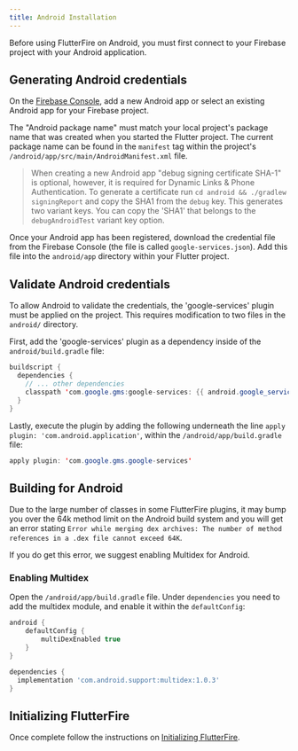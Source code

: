 ```yaml
---
title: Android Installation
---
```


Before using FlutterFire on Android, you must first connect to your Firebase project with your Android application.

## Generating Android credentials

On the [Firebase Console](https://console.firebase.google.com/project/_/overview), add a new Android app or select an
existing Android app for your Firebase project.

The "Android package name" must match your local project's package name that was created when you started the
Flutter project. The current package name can be found in the `manifest` tag within the project's
`/android/app/src/main/AndroidManifest.xml` file.

> When creating a new Android app "debug signing certificate SHA-1" is optional, however, it is required for Dynamic Links
> & Phone Authentication. To generate a certificate run `cd android && ./gradlew signingReport` and copy the SHA1 from
> the `debug` key. This generates two variant keys. You can copy the 'SHA1' that belongs to the `debugAndroidTest` variant key option.

Once your Android app has been registered, download the credential file from the Firebase Console (the file is called
`google-services.json`). Add this file into the `android/app` directory within your Flutter project.

## Validate Android credentials

To allow Android to validate the credentials, the 'google-services' plugin must be applied on the project. This requires
modification to two files in the `android/` directory.

First, add the 'google-services' plugin as a dependency inside of the `android/build.gradle` file:

```java {4} title="android/build.gradle"
buildscript {
  dependencies {
    // ... other dependencies
    classpath 'com.google.gms:google-services: {{ android.google_services }}'
  }
}
```

Lastly, execute the plugin by adding the following underneath the line `apply plugin: 'com.android.application'`, within
the `/android/app/build.gradle` file:

```java title="android/app/build.gradle"
apply plugin: 'com.google.gms.google-services'
```

## Building for Android

Due to the large number of classes in some FlutterFire plugins, it may bump you over the 64k method limit on the Android
 build system and you will get an error stating `Error while merging dex archives: The number of method references in a .dex file cannot exceed 64K`.

If you do get this error, we suggest enabling Multidex for Android.

### Enabling Multidex

Open the `/android/app/build.gradle` file.  Under `dependencies` you need to add the multidex module, and enable it within
the `defaultConfig`:

```groovy highlight={3,8}
android {
    defaultConfig {
        multiDexEnabled true
    }
}

dependencies {
  implementation 'com.android.support:multidex:1.0.3'
}
```


## Initializing FlutterFire

Once complete follow the instructions on [Initializing FlutterFire](../overview.mdx#initializing-flutterfire).
